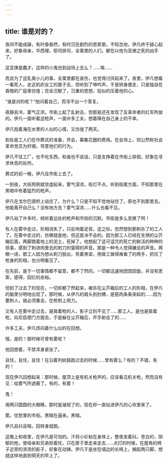 ```yaml
---
---
---
```

title: 谁是对的？
---



夜间不能成寐，有时昏昏然，有时沉在剧烈的思索里。不知怎地，伊凡终于疑心起来，好象母亲，华西理，耶司排司，全寓里的人们，都在以他为亚庚之死的凶手了。

这亚庚是蠢才。这样的小鬼也到战场上去么？……唉……

而且为了这乳臭小儿的事，全寓里都在哀伤，也觉得讨厌起来了。夜里，伊凡想看一看死人，走近机织女工的屋子去，但听到了呻吟声，于是转身便走，只是独自在昏暗的广庭里彷徨；完全沉郁了，沉重的思想，铅似的压着他的心。

“谁是对的呢？”他问着自己，而寻不出一个答复。

夜静且冷，雾气正浓。市街上起了乱射击，但那是还在发现了反革命者的红军所放的。伊凡一面听着这枪声，一面许多工夫，想着降在自己身上的不幸。

伊凡抱着淹在水里的人似的心情，又彷徨了两天。

到处是工人们在作葬式的准备，开会，募集花圈的费用。在会场上，则公然称社会革命党员为奸细，骂詈他们的行为。

伊凡不往工厂，也不吃东西，和谁也不说话，只是支挣着在市街上徘徊，好象在寻求休息的处所。

葬式的前一晚，伊凡往市街上去了。

一到夜，大街照例就空虚起来，雾气深浓，街灯不点，听到街尾方面，不知那里在黑暗中有着猛烈的枪声。

伊凡在戈尔巴德桥上站住了。为什么？只是不知不觉地站住了。原也不到那里去。他能离开自己么？没有地方去？雾气深浓……什么也看不见。

伊凡站了许多时，倾听着远处的枪声和市街的沉默。市街是多么变换了呵！

有人在雾中走过，形相消失了，只反响着足音。这之际，忽然想到那刺杀了的工人了。在雾中走过的，仿佛就是他，但这是决不会的。因为那工人已经在生锈的尘芥箱后面，两脚蹬着地上的泥土，死掉了。他想起了这可诅咒的死亡的鲜活的种种的琐事，感到了刺进肉里去的刺刀的窒碍的声音。那是一种令人觉得嫌忌的声音。两眼一闭，那工人因为想从刺刀脱出，弯着脊梁，用做工做得难看了的两手，抓住了枪身的形相，也分明看见了。

在先前，是于一切事情都不留意，都不了然的。一切都迅速地团团回旋，并没有思索，感得，回忆的余裕。

但到了过去了的现在，一切却都了然起来，被杀在尘芥箱后的工人的形相，在伊凡的脑里分明地出现了。那时候，从伊凡的肩头到肘膊，是筋肉条条突起的……因为要刺人，就必须重击，在枪刺上用力。

又有人在雾中走过去，是肩着枪的人，影子立刻不见了……那工人，是也是肩着枪，向尼启德门方面去，于是躲在尘芥箱后，开手射击了的……

许多工夫，伊凡烦闷着什么似的在回想。

哦，是的！那时候可曾有雾呢？

他回想着，不禁浑身紧张了。

且住，且住，且住！在沿着列树路跑过去的时候……曾有雾么？有的？不错，有的！

现在伊凡回想起来：那时候，屋顶上是有机关枪声的，应该看见机关枪，然而没有见：给雾气所遮蔽了。有的，有雾！

鬼！

用两只圆圆的大眼睛，那时是凝视了的，现在却一直钻进伊凡的心坎里来了。

雾。忧愁里的市街。黑暗在逼来。黑暗。

伊凡且抖且喘，回转身就跑。

这晚上和夜里，在伊凡是可怕的。汗将小衫粘在身体上，整夜发着抖。苍白的，阴郁的他，使母亲和兄弟担着忧，只在房子里走来走去……点灯的时候，在屋角的椅子近旁的浓浓的影子，好象在动弹。伊凡于是坐在墙边的长椅上，搁起两只脚，想就这样地直到明天的早上了。